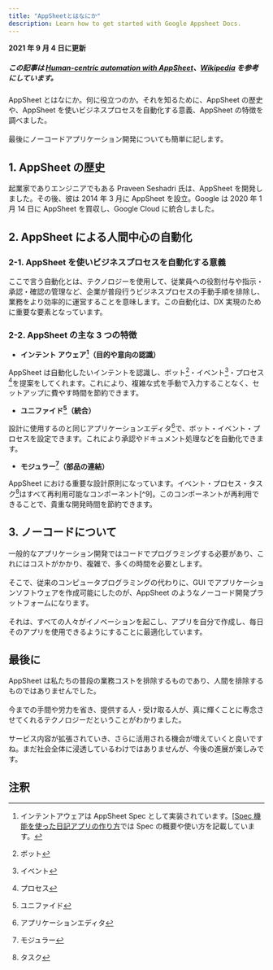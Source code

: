 ```yaml
---
title: "AppSheetとはなにか"
description: Learn how to get started with Google Appsheet Docs.
---
```


**2021 年 9 月 4 日に更新**

##### _この記事は [Human-centric automation with AppSheet](https://blog.appsheet.com/human-centric-automation-with-appsheet)、[Wikipedia](https://en.wikipedia.org/wiki/AppSheet) を参考にしています。_

AppSheet とはなにか。何に役立つのか。それを知るために、AppSheet の歴史や、AppSheet を使いビジネスプロセスを自動化する意義、AppSheet の特徴を調べました。<br/><br/>
最後にノーコードアプリケーション開発についても簡単に記します。

## 1. AppSheet の歴史

起業家でありエンジニアでもある Praveen Seshadri 氏は、AppSheet を開発しました。その後、彼は 2014 年 3 月に AppSheet を設立。Google は 2020 年 1 月 14 日に AppSheet を買収し、Google Cloud に統合しました。

## 2. AppSheet による人間中心の自動化

### 2-1. AppSheet を使いビジネスプロセスを自動化する意義

ここで言う自動化とは、テクノロジーを使用して、従業員への役割付与や指示・承認・確認の管理など、企業が普段行うビジネスプロセスの手動手順を排除し、業務をより効率的に運営することを意味します。この自動化は、DX 実現のために重要な要素となっています。

### 2-2. AppSheet の主な 3 つの特徴

- **インテント アウェア[^1]（目的や意向の認識）**

AppSheet は自動化したいインテントを認識し、ボット[^2]・イベント[^3]・プロセス[^4]を提案をしてくれます。これにより、複雑な式を手動で入力することなく、セットアップに費やす時間を節約できます。<br/>

- **ユニファイド[^5]（統合）**

設計に使用するのと同じアプリケーションエディタ[^6]で、ボット・イベント・プロセスを設定できます。これにより承認やドキュメント処理などを自動化できます。

- **モジュラー[^7]（部品の連結）**

AppSheet における重要な設計原則になっています。イベント・プロセス・タスク[^8]はすべて再利用可能なコンポーネント[^9]。このコンポーネントが再利用できることで、貴重な開発時間を節約できます。

## 3. ノーコードについて

一般的なアプリケーション開発ではコードでプログラミングする必要があり、これにはコストがかかり、複雑で、多くの時間を必要とします。<br/><br/>
そこで、従来のコンピュータプログラミングの代わりに、GUI でアプリケーションソフトウェアを作成可能にしたのが、AppSheet のようなノーコード開発プラットフォームになります。<br/><br/>
それは、すべての人々がイノベーションを起こし、アプリを自分で作成し、毎日そのアプリを使用できるようにすることに最適化しています。

## 最後に

AppSheet は私たちの普段の業務コストを排除するものであり、人間を排除するものではありませんでした。<br/><br/>
今までの手間や労力を省き、提供する人・受け取る人が、真に輝くことに専念させてくれるテクノロジーだということがわかりました。<br/><br/>
サービス内容が拡張されていき、さらに活用される機会が増えていくと良いですね。まだ社会全体に浸透しているわけではありませんが、今後の進展が楽しみです。

## 注釈

[^1]: インテントアウェアは AppSheet Spec として実装されています。[[Spec 機能を使った日記アプリの作り方](https://witpg.gatsbyjs.io/appsheet/spec)では Spec の概要や使い方を記載しています。
[^2]: ボット
[^3]: イベント
[^4]: プロセス
[^5]: ユニファイド
[^6]: アプリケーションエディタ
[^7]: モジュラー
[^8]: タスク
[^8]: コンポーネント
